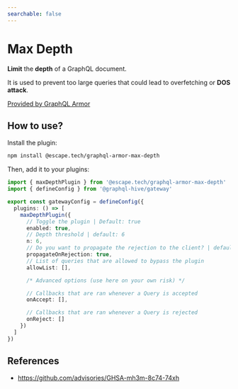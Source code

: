 ```yaml
---
searchable: false
---
```



# Max Depth

**Limit** the **depth** of a GraphQL document.

It is used to prevent too large queries that could lead to overfetching or **DOS attack**.

[Provided by GraphQL Armor](https://escape.tech/graphql-armor/docs/plugins/max-depth)

## How to use?

Install the plugin:

```sh npm2yarn
npm install @escape.tech/graphql-armor-max-depth
```

Then, add it to your plugins:

```ts filename="gateway.config.ts"
import { maxDepthPlugin } from '@escape.tech/graphql-armor-max-depth'
import { defineConfig } from '@graphql-hive/gateway'

export const gatewayConfig = defineConfig({
  plugins: () => [
    maxDepthPlugin({
      // Toggle the plugin | Default: true
      enabled: true,
      // Depth threshold | default: 6
      n: 6,
      // Do you want to propagate the rejection to the client? | default: true
      propagateOnRejection: true,
      // List of queries that are allowed to bypass the plugin
      allowList: [],

      /* Advanced options (use here on your own risk) */

      // Callbacks that are ran whenever a Query is accepted
      onAccept: [],

      // Callbacks that are ran whenever a Query is rejected
      onReject: []
    })
  ]
})
```

## References

- https://github.com/advisories/GHSA-mh3m-8c74-74xh
